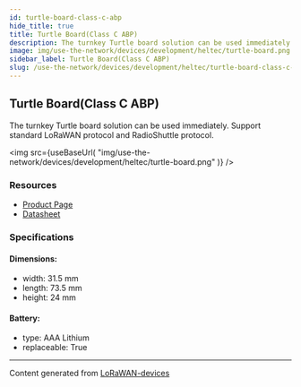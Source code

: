 ```yaml
---
id: turtle-board-class-c-abp
hide_title: true
title: Turtle Board(Class C ABP)
description: The turnkey Turtle board solution can be used immediately. Support standard LoRaWAN protocol and RadioShuttle protocol.
image: img/use-the-network/devices/development/heltec/turtle-board.png
sidebar_label: Turtle Board(Class C ABP)
slug: /use-the-network/devices/development/heltec/turtle-board-class-c-abp
---
```



## Turtle Board(Class C ABP)

The turnkey Turtle board solution can be used immediately. Support standard LoRaWAN protocol and RadioShuttle protocol.

<img
src={useBaseUrl(
"img/use-the-network/devices/development/heltec/turtle-board.png"
)}
/>

### Resources

- [Product Page](https://heltec.org/project/turtle-board/)
- [Datasheet](https://heltec.org/project/turtle-board/#1552557147424-7f1ec-5c651922-b0bb1778-6c4e)

### Specifications

#### Dimensions:
- width: 31.5 mm
- length: 73.5 mm
- height: 24 mm
#### Battery: 
- type: AAA Lithium
- replaceable: True



---
Content generated from [LoRaWAN-devices](https://github.com/TheThingsNetwork/lorawan-devices)